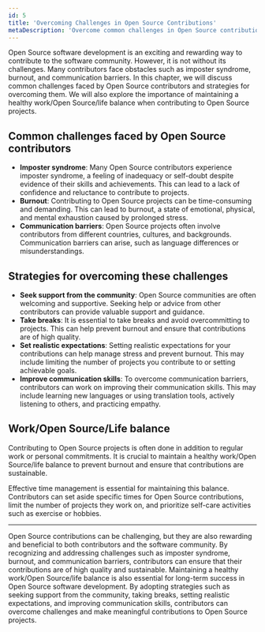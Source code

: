 ```yaml
---
id: 5
title: 'Overcoming Challenges in Open Source Contributions'
metaDescription: 'Overcome common challenges in Open Source contribution and maintain work/Open Source/life balance. Learn to tackle imposter syndrome, burnout and communication barriers. Start contributing sustainably today!'
---
```

<p class="lead">Open Source software development is an exciting and rewarding way to contribute to the software community. However, it is not without its challenges. Many contributors face obstacles such as imposter syndrome, burnout, and communication barriers. In this chapter, we will discuss common challenges faced by Open Source contributors and strategies for overcoming them. We will also explore the importance of maintaining a healthy work/Open Source/life balance when contributing to Open Source projects.</p>

## Common challenges faced by Open Source contributors

- <strong>Imposter syndrome</strong>: Many Open Source contributors experience imposter syndrome, a feeling of inadequacy or self-doubt despite evidence of their skills and achievements. This can lead to a lack of confidence and reluctance to contribute to projects.
- <strong>Burnout</strong>: Contributing to Open Source projects can be time-consuming and demanding. This can lead to burnout, a state of emotional, physical, and mental exhaustion caused by prolonged stress.
- <strong>Communication barriers</strong>: Open Source projects often involve contributors from different countries, cultures, and backgrounds. Communication barriers can arise, such as language differences or misunderstandings.

## Strategies for overcoming these challenges

- <strong>Seek support from the community</strong>: Open Source communities are often welcoming and supportive. Seeking help or advice from other contributors can provide valuable support and guidance.
- <strong>Take breaks</strong>: It is essential to take breaks and avoid overcommitting to projects. This can help prevent burnout and ensure that contributions are of high quality.
- <strong>Set realistic expectations</strong>: Setting realistic expectations for your contributions can help manage stress and prevent burnout. This may include limiting the number of projects you contribute to or setting achievable goals.
- <strong>Improve communication skills</strong>: To overcome communication barriers, contributors can work on improving their communication skills. This may include learning new languages or using translation tools, actively listening to others, and practicing empathy.

## Work/Open Source/Life balance

Contributing to Open Source projects is often done in addition to regular work or personal commitments. It is crucial to maintain a healthy work/Open Source/life balance to prevent burnout and ensure that contributions are sustainable.

Effective time management is essential for maintaining this balance. Contributors can set aside specific times for Open Source contributions, limit the number of projects they work on, and prioritize self-care activities such as exercise or hobbies.

<hr/>

<p class="lead">Open Source contributions can be challenging, but they are also rewarding and beneficial to both contributors and the software community. By recognizing and addressing challenges such as imposter syndrome, burnout, and communication barriers, contributors can ensure that their contributions are of high quality and sustainable. Maintaining a healthy work/Open Source/life balance is also essential for long-term success in Open Source software development. By adopting strategies such as seeking support from the community, taking breaks, setting realistic expectations, and improving communication skills, contributors can overcome challenges and make meaningful contributions to Open Source projects.</p>
